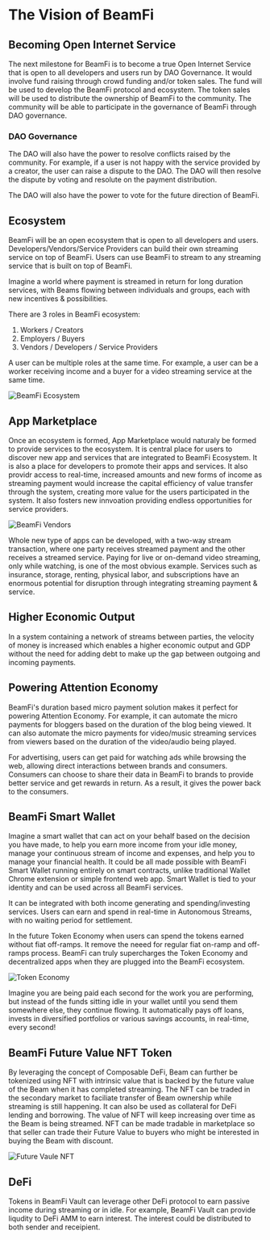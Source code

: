 # The Vision of BeamFi

## Becoming Open Internet Service

The next milestone for BeamFi is to become a true Open Internet Service that is open to all developers and users run by DAO Governance. It would involve fund raising through crowd funding and/or token sales. The fund will be used to develop the BeamFi protocol and ecosystem. The token sales will be used to distribute the ownership of BeamFi to the community. The community will be able to participate in the governance of BeamFi through DAO governance.

### DAO Governance

The DAO will also have the power to resolve conflicts raised by the community. For example, if a user is not happy with the service provided by a creator, the user can raise a dispute to the DAO. The DAO will then resolve the dispute by voting and resolute on the payment distribution.

The DAO will also have the power to vote for the future direction of BeamFi.

## Ecosystem

BeamFi will be an open ecosystem that is open to all developers and users. Developers/Vendors/Service Providers can build their own streaming service on top of BeamFi. Users can use BeamFi to stream to any streaming service that is built on top of BeamFi.

Imagine a world where payment is streamed in return for long duration services, with Beams flowing between individuals and groups, each with new incentives & possibilities.

There are 3 roles in BeamFi ecosystem:

1. Workers / Creators
2. Employers / Buyers
3. Vendors / Developers / Service Providers

A user can be multiple roles at the same time. For example, a user can be a worker receiving income and a buyer for a video streaming service at the same time.

![BeamFi Ecosystem](/ecosystem.png)

## App Marketplace

Once an ecosystem is formed, App Marketplace would naturaly be formed to provide services to the ecosystem. It is central place for users to discover new app and services that are integrated to BeamFi Ecosystem. It is also a place for developers to promote their apps and services. It also providr access to real-time, increased amounts and new forms of income as streaming payment would increase the capital efficiency of value transfer through the system, creating more value for the users participated in the system. It also fosters new innvoation providing endless opportunities for service providers.

![BeamFi Vendors](/vendors.png)

Whole new type of apps can be developed, with a two-way stream transaction, where one party receives streamed payment and the other receives a streamed service. Paying for live or on-demand video streaming, only while watching, is one of the most obvious example. Services such as insurance, storage, renting, physical labor, and subscriptions have an enormous potential for disruption through integrating streaming payment & service.

## Higher Economic Output

In a system containing a network of streams between parties, the velocity of money is increased which enables a higher economic output and GDP without the need for adding debt to make up the gap between outgoing and incoming payments.

## Powering Attention Economy

BeamFi's duration based micro payment solution makes it perfect for powering Attention Economy. For example, it can automate the micro payments for bloggers based on the duration of the blog being viewed. It can also automate the micro payments for video/music streaming services from viewers based on the duration of the video/audio being played.

For advertising, users can get paid for watching ads while browsing the web, allowing direct interactions between brands and consumers. Consumers can choose to share their data in BeamFi to brands to provide better service and get rewards in return. As a result, it gives the power back to the consumers.

## BeamFi Smart Wallet

Imagine a smart wallet that can act on your behalf based on the decision you have made, to help you earn more income from your idle money, manage your continuous stream of income and expenses, and help you to manage your financial health. It could be all made possible with BeamFi Smart Wallet running entirely on smart contracts, unlike traditional Wallet Chrome extension or simple frontend web app. Smart Wallet is tied to your identity and can be used across all BeamFi services.

It can be integrated with both income generating and spending/investing services. Users can earn and spend in real-time in Autonomous Streams, with no waiting period for settlement.

In the future Token Economy when users can spend the tokens earned without fiat off-ramps. It remove the neeed for regular fiat on-ramp and off-ramps process. BeamFi can truly supercharges the Token Economy and decentralized apps when they are plugged into the BeamFi ecosystem.

![Token Economy](/token-economy.png)

Imagine you are being paid each second for the work you are performing, but instead of the funds sitting idle in your wallet until you send them somewhere else, they continue flowing. It automatically pays off loans, invests in diversified portfolios or various savings accounts, in real-time, every second!

## BeamFi Future Value NFT Token

By leveraging the concept of Composable DeFi, Beam can further be tokenized using NFT with intrinsic value that is backed by the future value of the Beam when it has completed streaming. The NFT can be traded in the secondary market to faciliate transfer of Beam ownership while streaming is still happening. It can also be used as collateral for DeFi lending and borrowing. The value of NFT will keep increasing over time as the Beam is being streamed. NFT can be made tradable in marketplace so that seller can trade their Future Value to buyers who might be interested in buying the Beam with discount.

![Future Vaule NFT](/futurevalue-nft.png)

## DeFi

Tokens in BeamFi Vault can leverage other DeFi protocol to earn passive income during streaming or in idle. For example, BeamFi Vault can provide liqudity to DeFi AMM to earn interest. The interest could be distributed to both sender and receipient.
